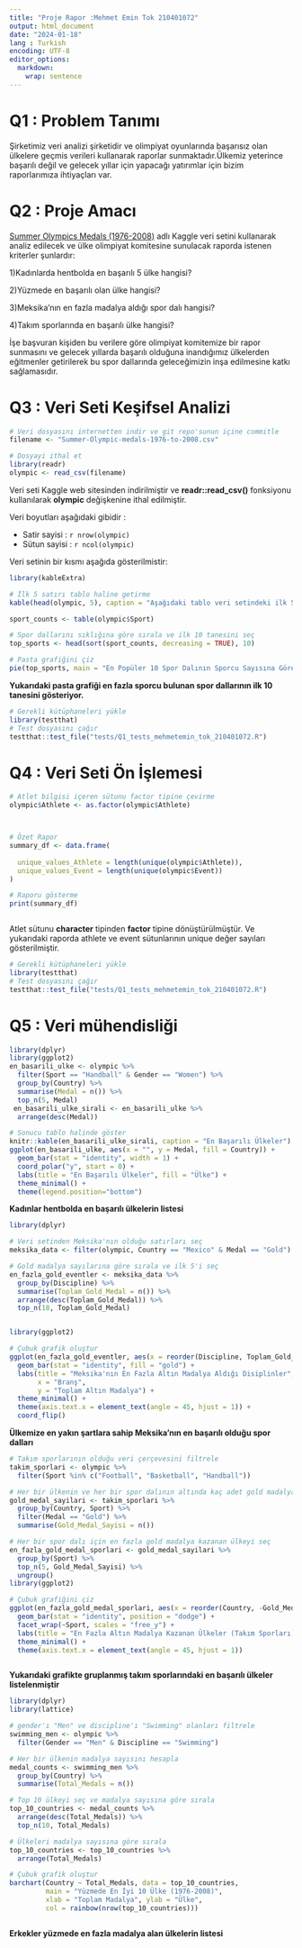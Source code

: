 ```yaml
---
title: "Proje Rapor :Mehmet Emin Tok 210401072"
output: html_document
date: "2024-01-18"
lang : Turkish
encoding: UTF-8
editor_options: 
  markdown: 
    wrap: sentence
---
```




# Q1 : Problem Tanımı

Şirketimiz veri analizi şirketidir ve olimpiyat oyunlarında başarısız olan ülkelere geçmis verileri kullanarak raporlar sunmaktadır.Ülkemiz yeterince başarılı değil ve gelecek yıllar için yapacağı yatırımlar için bizim raporlarımıza ihtiyaçları var.

# Q2 : Proje Amacı

[Summer Olympics Medals (1976-2008)](https://www.kaggle.com/datasets/divyansh22/summer-olympics-medals?resource=download) adlı Kaggle veri setini kullanarak analiz edilecek ve ülke olimpiyat komitesine sunulacak raporda istenen kriterler şunlardır: 

1)Kadınlarda hentbolda en başarılı 5 ülke hangisi?

2)Yüzmede en başarılı olan ülke hangisi?

3)Meksika'nın en fazla madalya aldığı spor dalı hangisi?

4)Takım sporlarında en başarılı ülke hangisi?

İşe başvuran kişiden bu verilere göre olimpiyat komitemize bir rapor sunmasını ve gelecek yıllarda başarılı olduğuna inandığımız ülkelerden eğitmenler getirilerek bu spor dallarında geleceğimizin inşa edilmesine katkı sağlamasıdır.

# Q3 : Veri Seti Keşifsel Analizi

```r
# Veri dosyasını internetten indir ve git repo'sunun içine commitle
filename <- "Summer-Olympic-medals-1976-to-2008.csv"

# Dosyayi ithal et
library(readr)
olympic <- read_csv(filename)

```

Veri seti Kaggle web sitesinden indirilmiştir ve **readr::read_csv()** fonksiyonu kullanılarak **olympic** değişkenine ithal edilmiştir.

Veri boyutları aşağıdaki gibidir :

-   Satir sayisi : `r nrow(olympic)`
-   Sütun sayisi : `r ncol(olympic)` 

Veri setinin bir kısmı aşağıda gösterilmistir:

```r


library(kableExtra)

# İlk 5 satırı tablo haline getirme
kable(head(olympic, 5), caption = "Aşağıdaki tablo veri setindeki ilk 5 satırı vermektedir:")

sport_counts <- table(olympic$Sport)

# Spor dallarını sıklığına göre sırala ve ilk 10 tanesini seç
top_sports <- head(sort(sport_counts, decreasing = TRUE), 10)

# Pasta grafiğini çiz
pie(top_sports, main = "En Popüler 10 Spor Dalının Sporcu Sayısına Göre Dağılımı", labels = names(top_sports), col = rainbow(length(top_sports)))
```

**Yukarıdaki pasta grafiği en fazla sporcu bulunan spor dallarının ilk 10 tanesini gösteriyor.**




```r
# Gerekli kütüphaneleri yükle
library(testthat)
# Test dosyasını çağır
testthat::test_file("tests/Q1_tests_mehmetemin_tok_210401072.R")
```




# Q4 : Veri Seti Ön İşlemesi
```r

# Atlet bilgisi içeren sütunu factor tipine çevirme
olympic$Athlete <- as.factor(olympic$Athlete)



# Özet Rapor
summary_df <- data.frame(
  
  unique_values_Athlete = length(unique(olympic$Athlete)),
  unique_values_Event = length(unique(olympic$Event))
)

# Raporu gösterme
print(summary_df)



```

Atlet  sütunu **character** tipinden  **factor** tipine dönüştürülmüştür.
Ve yukarıdaki raporda athlete ve event sütunlarının unique değer sayıları gösterilmiştir.

```r
# Gerekli kütüphaneleri yükle
library(testthat)
# Test dosyasını çağır
testthat::test_file("tests/Q1_tests_mehmetemin_tok_210401072.R")
```

# Q5 : Veri mühendisliği
```r
library(dplyr)
library(ggplot2)
en_basarili_ulke <- olympic %>%
  filter(Sport == "Handball" & Gender == "Women") %>%
  group_by(Country) %>%
  summarise(Medal = n()) %>%
  top_n(5, Medal)
 en_basarili_ulke_sirali <- en_basarili_ulke %>%
  arrange(desc(Medal))

# Sonucu tablo halinde göster
knitr::kable(en_basarili_ulke_sirali, caption = "En Başarılı Ülkeler")
ggplot(en_basarili_ulke, aes(x = "", y = Medal, fill = Country)) +
  geom_bar(stat = "identity", width = 1) +
  coord_polar("y", start = 0) +
  labs(title = "En Başarılı Ülkeler", fill = "Ülke") +
  theme_minimal() +
  theme(legend.position="bottom")

```

**Kadınlar hentbolda en başarılı ülkelerin listesi**
```r
library(dplyr)

# Veri setinden Meksika'nın olduğu satırları seç
meksika_data <- filter(olympic, Country == "Mexico" & Medal == "Gold")

# Gold madalya sayılarına göre sırala ve ilk 5'i seç
en_fazla_gold_eventler <- meksika_data %>%
  group_by(Discipline) %>%
  summarise(Toplam_Gold_Medal = n()) %>%
  arrange(desc(Toplam_Gold_Medal)) %>%
  top_n(18, Toplam_Gold_Medal)


library(ggplot2)

# Çubuk grafik oluştur
ggplot(en_fazla_gold_eventler, aes(x = reorder(Discipline, Toplam_Gold_Medal), y = Toplam_Gold_Medal)) +
  geom_bar(stat = "identity", fill = "gold") +
  labs(title = "Meksika'nın En Fazla Altın Madalya Aldığı Disiplinler",
       x = "Branş",
       y = "Toplam Altın Madalya") +
  theme_minimal() +
  theme(axis.text.x = element_text(angle = 45, hjust = 1)) +
  coord_flip()


```

**Ülkemize en yakın şartlara sahip Meksika'nın en başarılı olduğu spor dalları**
```r

# Takım sporlarının olduğu veri çerçevesini filtrele
takim_sporlari <- olympic %>%
  filter(Sport %in% c("Football", "Basketball", "Handball"))

# Her bir ülkenin ve her bir spor dalının altında kaç adet gold madalya kazandığını hesapla
gold_medal_sayilari <- takim_sporlari %>%
  group_by(Country, Sport) %>%
  filter(Medal == "Gold") %>%
  summarise(Gold_Medal_Sayisi = n())

# Her bir spor dalı için en fazla gold madalya kazanan ülkeyi seç
en_fazla_gold_medal_sporlari <- gold_medal_sayilari %>%
  group_by(Sport) %>%
  top_n(5, Gold_Medal_Sayisi) %>%
  ungroup()
library(ggplot2)

# Çubuk grafiğini çiz
ggplot(en_fazla_gold_medal_sporlari, aes(x = reorder(Country, -Gold_Medal_Sayisi), y = Gold_Medal_Sayisi, fill = Country)) +
  geom_bar(stat = "identity", position = "dodge") +
  facet_wrap(~Sport, scales = "free_y") +
  labs(title = "En Fazla Altın Madalya Kazanan Ülkeler (Takım Sporları)", x = "Ülke", y = "Gold Madalya Sayısı", fill = "Ülke") +
  theme_minimal() +
  theme(axis.text.x = element_text(angle = 45, hjust = 1))



```

**Yukarıdaki grafikte gruplanmış takım sporlarındaki en başarılı ülkeler listelenmiştir**


```r
library(dplyr)
library(lattice)

# gender'ı "Men" ve discipline'ı "Swimming" olanları filtrele
swimming_men <- olympic %>%
  filter(Gender == "Men" & Discipline == "Swimming")

# Her bir ülkenin madalya sayısını hesapla
medal_counts <- swimming_men %>%
  group_by(Country) %>%
  summarise(Total_Medals = n())

# Top 10 ülkeyi seç ve madalya sayısına göre sırala
top_10_countries <- medal_counts %>%
  arrange(desc(Total_Medals)) %>%
  top_n(10, Total_Medals)

# Ülkeleri madalya sayısına göre sırala
top_10_countries <- top_10_countries %>%
  arrange(Total_Medals)

# Çubuk grafik oluştur
barchart(Country ~ Total_Medals, data = top_10_countries,
         main = "Yüzmede En İyi 10 Ülke (1976-2008)",
         xlab = "Toplam Madalya", ylab = "Ülke",
         col = rainbow(nrow(top_10_countries)))



```

**Erkekler yüzmede en fazla madalya alan ülkelerin listesi**

